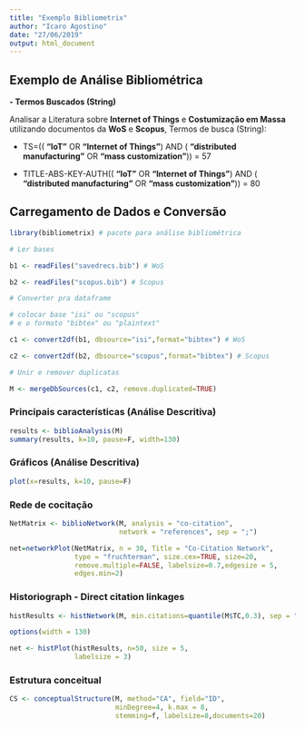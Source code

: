 ---
title: "Exemplo Bibliometrix"
author: "Icaro Agostino"
date: "27/06/2019"
output: html_document
---

## Exemplo de Análise Bibliométrica

__- Termos Buscados (String)__

Analisar a Literatura sobre __Internet of Things__ e __Costumização em Massa__ utilizando documentos da __WoS__ e __Scopus__, Termos de busca (String):

- TS=(( __"IoT"__ OR __"Internet of Things"__) AND ( __"distributed manufacturing"__ OR __"mass customization"__)) = 57

- TITLE-ABS-KEY-AUTH(( __"IoT"__ OR __"Internet of Things"__) AND ( __"distributed manufacturing"__ OR __"mass customization"__)) = 80

## Carregamento de Dados e Conversão

```{r carrega dados}

library(bibliometrix) # pacote para análise bibliométrica

# Ler bases

b1 <- readFiles("savedrecs.bib") # WoS

b2 <- readFiles("scopus.bib") # Scopus

# Converter pra dataframe

# colocar base "isi" ou "scopus"
# e o formato "bibtex" ou "plaintext"

c1 <- convert2df(b1, dbsource="isi",format="bibtex") # WoS

c2 <- convert2df(b2, dbsource="scopus",format="bibtex") # Scopus

# Unir e remover duplicatas

M <- mergeDbSources(c1, c2, remove.duplicated=TRUE)
```

### Principais características (Análise Descritiva)

```{r}
results <- biblioAnalysis(M)
summary(results, k=10, pause=F, width=130)
```

### Gráficos (Análise Descritiva)

```{r fig.height=4, fig.width=8}
plot(x=results, k=10, pause=F)
```

### Rede de cocitação

```{r fig.height=12, fig.width=12}
NetMatrix <- biblioNetwork(M, analysis = "co-citation",
                           network = "references", sep = ";")

net=networkPlot(NetMatrix, n = 30, Title = "Co-Citation Network",
                type = "fruchterman", size.cex=TRUE, size=20,
                remove.multiple=FALSE, labelsize=0.7,edgesize = 5,
                edges.min=2)
```

### Historiograph - Direct citation linkages

```{r hist}
histResults <- histNetwork(M, min.citations=quantile(M$TC,0.3), sep = ";")

options(width = 130)

net <- histPlot(histResults, n=50, size = 5,
                labelsize = 3)
```

### Estrutura conceitual

```{r fig.height=6, fig.width=8}
CS <- conceptualStructure(M, method="CA", field="ID",
                          minDegree=4, k.max = 8,
                          stemming=f, labelsize=8,documents=20)
```
